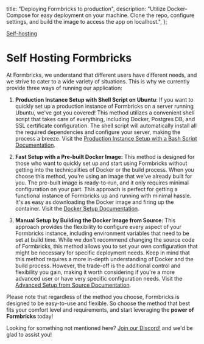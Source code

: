   title: "Deploying Formbricks to production",
  description:
    "Utilize Docker-Compose for easy deployment on your machine. Clone the repo, configure settings, and build the image to access the app on localhost.",
};

[Self-hosting]()

# Self Hosting Formbricks

At Formbricks, we understand that different users have different needs, and we strive to cater to a wide variety of situations. This is why we currently provide three ways of running our application:

1. **Production Instance Setup with Shell Script on Ubuntu**: If you want to quickly set up a production instance of Formbricks on a server running Ubuntu, we've got you covered! This method utilizes a convenient shell script that takes care of everything, including Docker, Postgres DB, and SSL certificate configuration. The shell script will automatically install all the required dependencies and configure your server, making the process a breeze. Visit the [Production Instance Setup with a Bash Script Documentation](/docs/self-hosting/production).

2. **Fast Setup with a Pre-built Docker Image:** This method is designed for those who want to quickly set up and start using Formbricks without getting into the technicalities of Docker or the build process. When you choose this method, you're using an image that we've already built for you. The pre-built image is ready-to-run, and it only requires minimal configuration on your part. This approach is perfect for getting a functional instance of Formbricks up and running with minimal hassle. It's as easy as downloading the Docker image and firing up the container. Visit the [Docker Setup Documentation](/docs/self-hosting/docker).

3. **Manual Setup by Building the Docker Image from Source:** This approach provides the flexibility to configure every aspect of your Formbricks instance, including environment variables that need to be set at build time. While we don't recommend changing the source code of Formbricks, this method allows you to set your own configuration that might be necessary for specific deployment needs. Keep in mind that this method requires a more in-depth understanding of Docker and the build process. However, the trade-off is the additional control and flexibility you gain, making it worth considering if you're a more advanced user or have very specific configuration needs. Visit the [Advanced Setup from Source Documentation](/docs/self-hosting/from-source).

Please note that regardless of the method you choose, Formbricks is designed to be easy-to-use and flexible. So choose the method that best fits your comfort level and requirements, and start leveraging the **power of Formbricks** today!

Looking for something not mentioned here? [Join our Discord!](https://formbricks.com/discord) and we'd be glad to assist you!
